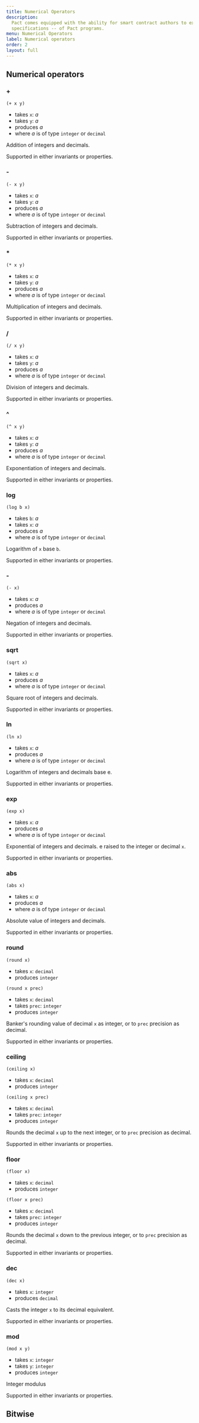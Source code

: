```yaml
---
title: Numerical Operators
description:
  Pact comes equipped with the ability for smart contract authors to express and automatically check properties -- or,
  specifications -- of Pact programs.
menu: Numerical Operators
label: Numerical operators
order: 2
layout: full
---
```


## Numerical operators

### \+

```pact
(+ x y)
```

- takes `x`: _a_
- takes `y`: _a_
- produces _a_
- where _a_ is of type `integer` or `decimal`

Addition of integers and decimals.

Supported in either invariants or properties.

### \-

```pact
(- x y)
```

- takes `x`: _a_
- takes `y`: _a_
- produces _a_
- where _a_ is of type `integer` or `decimal`

Subtraction of integers and decimals.

Supported in either invariants or properties.

### \*

```pact
(* x y)
```

- takes `x`: _a_
- takes `y`: _a_
- produces _a_
- where _a_ is of type `integer` or `decimal`

Multiplication of integers and decimals.

Supported in either invariants or properties.

### /

```pact
(/ x y)
```

- takes `x`: _a_
- takes `y`: _a_
- produces _a_
- where _a_ is of type `integer` or `decimal`

Division of integers and decimals.

Supported in either invariants or properties.

### ^

```pact
(^ x y)
```

- takes `x`: _a_
- takes `y`: _a_
- produces _a_
- where _a_ is of type `integer` or `decimal`

Exponentiation of integers and decimals.

Supported in either invariants or properties.

### log

```pact
(log b x)
```

- takes `b`: _a_
- takes `x`: _a_
- produces _a_
- where _a_ is of type `integer` or `decimal`

Logarithm of `x` base `b`.

Supported in either invariants or properties.

### \-

```pact
(- x)
```

- takes `x`: _a_
- produces _a_
- where _a_ is of type `integer` or `decimal`

Negation of integers and decimals.

Supported in either invariants or properties.

### sqrt

```pact
(sqrt x)
```

- takes `x`: _a_
- produces _a_
- where _a_ is of type `integer` or `decimal`

Square root of integers and decimals.

Supported in either invariants or properties.

### ln

```pact
(ln x)
```

- takes `x`: _a_
- produces _a_
- where _a_ is of type `integer` or `decimal`

Logarithm of integers and decimals base e.

Supported in either invariants or properties.

### exp

```pact
(exp x)
```

- takes `x`: _a_
- produces _a_
- where _a_ is of type `integer` or `decimal`

Exponential of integers and decimals. e raised to the integer or decimal `x`.

Supported in either invariants or properties.

### abs

```pact
(abs x)
```

- takes `x`: _a_
- produces _a_
- where _a_ is of type `integer` or `decimal`

Absolute value of integers and decimals.

Supported in either invariants or properties.

### round

```pact
(round x)
```

- takes `x`: `decimal`
- produces `integer`

```pact
(round x prec)
```

- takes `x`: `decimal`
- takes `prec`: `integer`
- produces `integer`

Banker's rounding value of decimal `x` as integer, or to `prec` precision as decimal.

Supported in either invariants or properties.

### ceiling

```pact
(ceiling x)
```

- takes `x`: `decimal`
- produces `integer`

```pact
(ceiling x prec)
```

- takes `x`: `decimal`
- takes `prec`: `integer`
- produces `integer`

Rounds the decimal `x` up to the next integer, or to `prec` precision as decimal.

Supported in either invariants or properties.

### floor

```pact
(floor x)
```

- takes `x`: `decimal`
- produces `integer`

```pact
(floor x prec)
```

- takes `x`: `decimal`
- takes `prec`: `integer`
- produces `integer`

Rounds the decimal `x` down to the previous integer, or to `prec` precision as decimal.

Supported in either invariants or properties.

### dec

```pact
(dec x)
```

- takes `x`: `integer`
- produces `decimal`

Casts the integer `x` to its decimal equivalent.

Supported in either invariants or properties.

### mod

```pact
(mod x y)
```

- takes `x`: `integer`
- takes `y`: `integer`
- produces `integer`

Integer modulus

Supported in either invariants or properties.

## Bitwise
